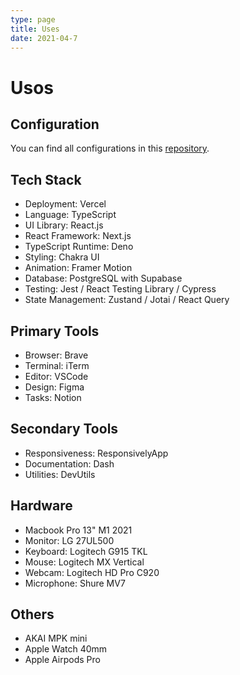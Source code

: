 ```yaml
---
type: page
title: Uses
date: 2021-04-7
---
```


# Usos

## Configuration

You can find all configurations in this [repository](https://github.com/lndgalante/tools-configuration).

## Tech Stack

- Deployment: Vercel
- Language: TypeScript
- UI Library: React.js
- React Framework: Next.js
- TypeScript Runtime: Deno
- Styling: Chakra UI
- Animation: Framer Motion
- Database: PostgreSQL with Supabase
- Testing: Jest / React Testing Library / Cypress
- State Management: Zustand / Jotai / React Query

## Primary Tools

- Browser: Brave
- Terminal: iTerm
- Editor: VSCode
- Design: Figma
- Tasks: Notion

## Secondary Tools

- Responsiveness: ResponsivelyApp
- Documentation: Dash
- Utilities: DevUtils

## Hardware

- Macbook Pro 13" M1 2021
- Monitor: LG 27UL500
- Keyboard: Logitech G915 TKL
- Mouse: Logitech MX Vertical
- Webcam: Logitech HD Pro C920
- Microphone: Shure MV7

## Others

- AKAI MPK mini
- Apple Watch 40mm
- Apple Airpods Pro
